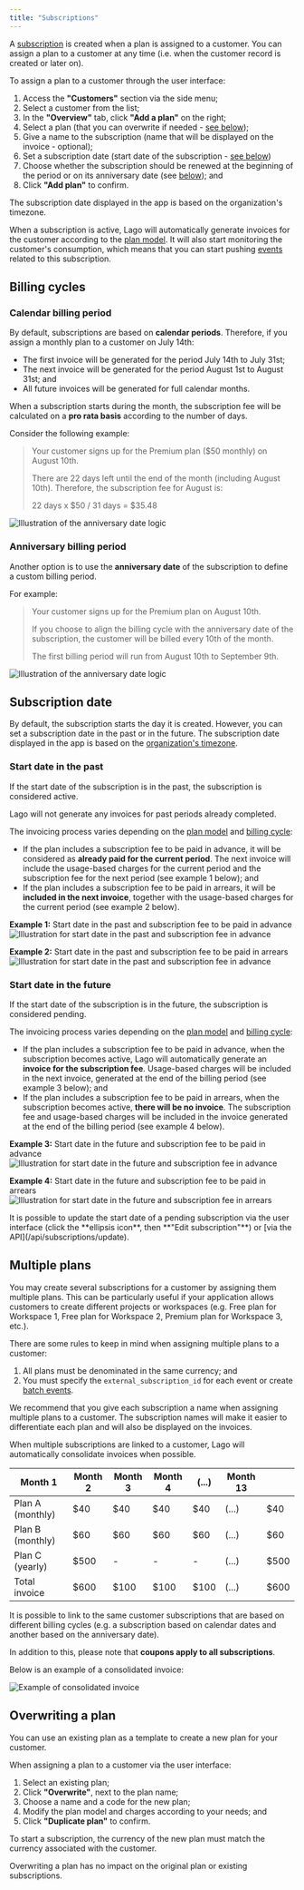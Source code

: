 ```yaml
---
title: "Subscriptions"
---
```


A [subscription](/api/subscriptions/subscription-object) is created when a plan
is assigned to a customer. You can assign a plan to a customer at any time (i.e.
when the customer record is created or later on).

To assign a plan to a customer through the user interface:

1. Access the **"Customers"** section via the side menu;
2. Select a customer from the list;
3. In the **"Overview"** tab, click **"Add a plan"** on the right;
4. Select a plan (that you can overwrite if needed -
   [see below](#overwriting-a-plan));
5. Give a name to the subscription (name that will be displayed on the invoice -
   optional);
6. Set a subscription date (start date of the subscription -
   [see below](#subscription-date))
7. Choose whether the subscription should be renewed at the beginning of the
   period or on its anniversary date (see
   [below](/plans/subscriptions#billing-cycles)); and
8. Click **"Add plan"** to confirm.

<Info>
  The subscription date displayed in the app is based on the organization's
  timezone.
</Info>

When a subscription is active, Lago will automatically generate invoices for the
customer according to the [plan model](/plans/plan-model). It will also start
monitoring the customer's consumption, which means that you can start pushing
[events](/api/events/metered) related to this subscription.

## Billing cycles[](#billing-cycles "Direct link to heading")

### Calendar billing period[](#calendar-billing-period "Direct link to heading")

By default, subscriptions are based on **calendar periods**. Therefore, if you
assign a monthly plan to a customer on July 14th:

- The first invoice will be generated for the period July 14th to July 31st;
- The next invoice will be generated for the period August 1st to August 31st;
  and
- All future invoices will be generated for full calendar months.

When a subscription starts during the month, the subscription fee will be
calculated on a **pro rata basis** according to the number of days.

Consider the following example:

> Your customer signs up for the Premium plan ($50 monthly) on August 10th.
>
> There are 22 days left until the end of the month (including August 10th).
> Therefore, the subscription fee for August is:
>
> 22 days x $50 / 31 days = $35.48

![Illustration of the anniversary date logic](/images/calendar-date-227bf60245e9d3715d3383098c88c1b0.png)

### Anniversary billing period[](#anniversary-billing-period "Direct link to heading")

Another option is to use the **anniversary date** of the subscription to define
a custom billing period.

For example:

> Your customer signs up for the Premium plan on August 10th.
>
> If you choose to align the billing cycle with the anniversary date of the
> subscription, the customer will be billed every 10th of the month.
>
> The first billing period will run from August 10th to September 9th.

![Illustration of the anniversary date logic](/images/anniversary-date-c66bee86224946e6e00af9c0cb7eedeb.png)

## Subscription date[](#subscription-date "Direct link to heading")

By default, the subscription starts the day it is created. However, you can set
a subscription date in the past or in the future. The subscription date
displayed in the app is based on the
[organization's timezone](https://doc.getlago.com/changelog/timezones).

### Start date in the past[](#start-date-in-the-past "Direct link to heading")

If the start date of the subscription is in the past, the subscription is
considered active.

<Info>
  Lago will not generate any invoices for past periods already completed.
</Info>

The invoicing process varies depending on the [plan model](/plans/plan-model)
and [billing cycle](#billing-cycles):

- If the plan includes a subscription fee to be paid in advance, it will be
  considered as **already paid for the current period**. The next invoice will
  include the usage-based charges for the current period and the subscription
  fee for the next period (see example 1 below); and
- If the plan includes a subscription fee to be paid in arrears, it will be
  **included in the next invoice**, together with the usage-based charges for
  the current period (see example 2 below).

**Example 1:** Start date in the past and subscription fee to be paid in
advance![Illustration for start date in the past and subscription fee in advance](/images/subscription-past-advance-0bedeeb9f9918608568ea7db6479e4ef.png)

**Example 2:** Start date in the past and subscription fee to be paid in
arrears![Illustration for start date in the past and subscription fee in advance](/images/subscription-past-arrears-b4f22483b4ae3a358c0b27305e49a766.png)

### Start date in the future[](#start-date-in-the-future "Direct link to heading")

If the start date of the subscription is in the future, the subscription is
considered pending.

The invoicing process varies depending on the [plan model](/plans/plan-model)
and [billing cycle](#billing-cycles):

- If the plan includes a subscription fee to be paid in advance, when the
  subscription becomes active, Lago will automatically generate an **invoice for
  the subscription fee**. Usage-based charges will be included in the next
  invoice, generated at the end of the billing period (see example 3 below); and
- If the plan includes a subscription fee to be paid in arrears, when the
  subscription becomes active, **there will be no invoice**. The subscription
  fee and usage-based charges will be included in the invoice generated at the
  end of the billing period (see example 4 below).

**Example 3:** Start date in the future and subscription fee to be paid in
advance![Illustration for start date in the future and subscription fee in advance](/images/subscription-future-advance-e0c8d632579fe11dfc530987d86ca211.png)

**Example 4:** Start date in the future and subscription fee to be paid in
arrears![Illustration for start date in the future and subscription fee in arrears](/images/subscription-future-arrears-8b99c7c98e2f8223d6282fd5f47a665a.png)

<Info>
  It is possible to update the start date of a pending subscription via the user
  interface (click the **ellipsis icon**, then **"Edit subscription"**) or [via
  the API](/api/subscriptions/update).
</Info>

## Multiple plans[](#multiple-plans "Direct link to heading")

You may create several subscriptions for a customer by assigning them multiple
plans. This can be particularly useful if your application allows customers to
create different projects or workspaces (e.g. Free plan for Workspace 1, Free
plan for Workspace 2, Premium plan for Workspace 3, etc.).

<Warning>
There are some rules to keep in mind when assigning multiple plans to a
customer:

1. All plans must be denominated in the same currency; and
2. You must specify the `external_subscription_id` for each event or create
   [batch events](/api/events/create).

</Warning>

We recommend that you give each subscription a name when assigning multiple
plans to a customer. The subscription names will make it easier to differentiate
each plan and will also be displayed on the invoices.

When multiple subscriptions are linked to a customer, Lago will automatically
consolidate invoices when possible.

| Month 1          | Month 2 | Month 3 | Month 4 | (...) | Month 13 |      |
| ---------------- | ------- | ------- | ------- | ----- | -------- | ---- |
| Plan A (monthly) | $40     | $40     | $40     | $40   | (...)    | $40  |
| Plan B (monthly) | $60     | $60     | $60     | $60   | (...)    | $60  |
| Plan C (yearly)  | $500    | \-      | \-      | \-    | (...)    | $500 |
| Total invoice    | $600    | $100    | $100    | $100  | (...)    | $600 |

It is possible to link to the same customer subscriptions that are based on
different billing cycles (e.g. a subscription based on calendar dates and
another based on the anniversary date).

In addition to this, please note that **coupons apply to all subscriptions**.

Below is an example of a consolidated invoice:

![Example of consolidated invoice](/images/consolidated-invoice-97f516c8e5c256c187b4707cce8462b1.png)

## Overwriting a plan[](#overwriting-a-plan "Direct link to heading")

You can use an existing plan as a template to create a new plan for your
customer.

When assigning a plan to a customer via the user interface:

1. Select an existing plan;
2. Click **"Overwrite"**, next to the plan name;
3. Choose a name and a code for the new plan;
4. Modify the plan model and charges according to your needs; and
5. Click **"Duplicate plan"** to confirm.

To start a subscription, the currency of the new plan must match the currency
associated with the customer.

<Info>
  Overwriting a plan has no impact on the original plan or existing
  subscriptions.
</Info>
